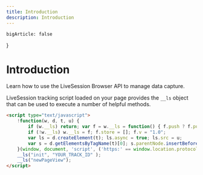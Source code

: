 ```yaml
---
title: Introduction
description: Introduction
---
```


    bigArticle: false
}

# Introduction
<Subtitle>
    Learn how to use the LiveSession Browser API to manage data capture.
</Subtitle>

LiveSession tracking script loaded on your page provides the `__ls` object that can be used to execute a number of helpful methods.

```html Test
<script type="text/javascript">
    !function(w, d, t, u) {
        if (w.__ls) return; var f = w.__ls = function() { f.push ? f.push.apply(f, arguments) : f.store.push(arguments)};
        if (!w.__ls) w.__ls = f; f.store = []; f.v = "1.0";
        var ls = d.createElement(t); ls.async = true; ls.src = u;
        var s = d.getElementsByTagName(t)[0]; s.parentNode.insertBefore(ls, s);
    }(window, document, 'script', ('https:' == window.location.protocol ? 'https://' : 'http://') + 'cdn.livesession.io/track.js');
    __ls("init", "YOUR_TRACK_ID" );
    __ls("newPageView");
</script>
```